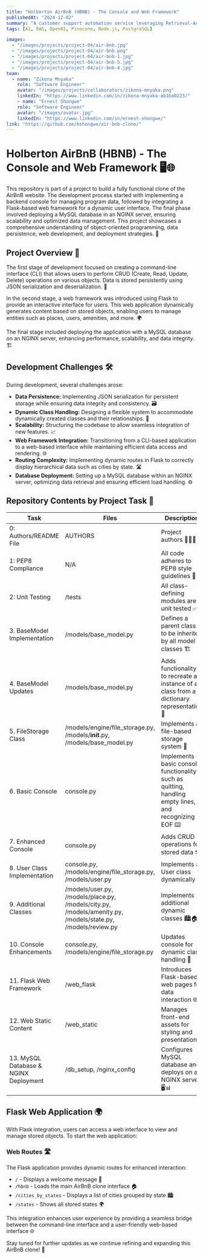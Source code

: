 ```yaml
---
title: "Holberton AirBnB (HBNB) - The Console and Web Framework"
publishedAt: "2024-12-02"
summary: "A customer support automation service leveraging Retrieval-Augmented Generation (RAG) with OpenAI and Pinecone."
tags: [AI, RAG, OpenAI, Pinecone, Node.js, PostgreSQL]

images:
  - "/images/projects/project-04/air-bnb.jpg"
  - "/images/projects/project-04/air-bnb.png"
  - "/images/projects/project-04/air-bnb-1.jpg"
  - "/images/projects/project-04/air-bnb-5.jpg"
  - "/images/projects/project-04/air-bnb-4.jpg"
team:
  - name: "Zikona Mnyaka"
    role: "Software Engineer"
    avatar: "/images/projects/collaborators/zikona-mnyaka.png"
    linkedIn: "https://www.linkedin.com/in/zikona-mnyaka-ab1ba0223/"
    - name: "Ernest Shongwe"
    role: "Software Engineer"
    avatar: "/images/avatar.jpg"
    linkedIn: "https://www.linkedin.com/in/ernest-shongwe/"
link: "https://github.com/bshongwe/air-bnb-clone/"
---
```


# Holberton AirBnB (HBNB) - The Console and Web Framework 🖥️🌐

This repository is part of a project to build a fully functional clone of the
AirBnB website. The development process started with implementing a backend
console for managing program data, followed by integrating a Flask-based web
framework for a dynamic user interface. The final phase involved deploying a
MySQL database in an NGINX server, ensuring scalability and optimized data
management. This project showcases a comprehensive understanding of
object-oriented programming, data persistence, web development, and deployment
strategies. 🚀

## Project Overview 📝
The first stage of development focused on creating a command-line interface
(CLI) that allows users to perform CRUD (Create, Read, Update, Delete)
operations on various objects. Data is stored persistently using JSON
serialization and deserialization. 💾

In the second stage, a web framework was introduced using Flask to provide an
interactive interface for users. This web application dynamically generates
content based on stored objects, enabling users to manage entities such as
places, users, amenities, and more. 🌍

The final stage included deploying the application with a MySQL database on an
NGINX server, enhancing performance, scalability, and data integrity. 🏗️

## Development Challenges 🛠️
During development, several challenges arose:
- **Data Persistence:** Implementing JSON serialization for persistent storage while ensuring data integrity and consistency. 🗃️
- **Dynamic Class Handling:** Designing a flexible system to accommodate dynamically created classes and their relationships. 🔄
- **Scalability:** Structuring the codebase to allow seamless integration of new features. 📈
- **Web Framework Integration:** Transitioning from a CLI-based application to a web-based interface while maintaining efficient data access and rendering. 🌐
- **Routing Complexity:** Implementing dynamic routes in Flask to correctly display hierarchical data such as cities by state. 🛣️
- **Database Deployment:** Setting up a MySQL database within an NGINX server, optimizing data retrieval and ensuring efficient load handling. ⚙️

## Repository Contents by Project Task 📂

| Task | Files | Description |
|------|-------|-------------|
| 0: Authors/README File | AUTHORS | Project authors 👨‍💻👩‍💻 |
| 1: PEP8 Compliance | N/A | All code adheres to PEP8 style guidelines 📏 |
| 2: Unit Testing | /tests | All class-defining modules are unit tested ✅ |
| 3. BaseModel Implementation | /models/base_model.py | Defines a parent class to be inherited by all model classes 🏗️ |
| 4. BaseModel Updates | /models/base_model.py | Adds functionality to recreate an instance of a class from a dictionary representation 🔄 |
| 5. FileStorage Class | /models/engine/file_storage.py, /models/__init__.py, /models/base_model.py | Implements a file-based storage system 💾 |
| 6. Basic Console | console.py | Implements basic console functionality such as quitting, handling empty lines, and recognizing EOF ⌨️ |
| 7. Enhanced Console | console.py | Adds CRUD operations for stored data 🛠️ |
| 8. User Class Implementation | console.py, /models/engine/file_storage.py, /models/user.py | Implements a User class dynamically 👥 |
| 9. Additional Classes | /models/user.py, /models/place.py, /models/city.py, /models/amenity.py, /models/state.py, /models/review.py | Implements additional dynamic classes 🏙️🏠🌆 |
| 10. Console Enhancements | console.py, /models/engine/file_storage.py | Updates console for dynamic class handling 🔧 |
| 11. Flask Web Framework | /web_flask | Introduces Flask-based web pages for data interaction 🌐 |
| 12. Web Static Content | /web_static | Manages front-end assets for styling and presentation 🎨 |
| 13. MySQL Database & NGINX Deployment | /db_setup, /nginx_config | Configures MySQL database and deploys on an NGINX server 🖥️📊 |


## Flask Web Application 🌍
With Flask integration, users can access a web interface to view and manage
stored objects. To start the web application:


### Web Routes 🛣️
The Flask application provides dynamic routes for enhanced interaction:
* `/` - Displays a welcome message 👋
* `/hbnb` - Loads the main AirBnB clone interface 🏠
* `/cities_by_states` - Displays a list of cities grouped by state 🏙️
* `/states` - Shows all stored states 🌍

This integration enhances user experience by providing a seamless bridge
between the command-line interface and a user-friendly web-based interface 🌐

Stay tuned for further updates as we continue refining and expanding this AirBnB clone! 🎉
